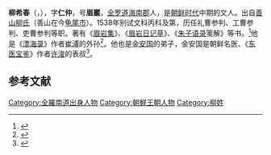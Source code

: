 {{Infobox Korean name
|hangul=유희춘
|hanja=柳希春
|rr=Yu Hui Chun
|hangulho=미암
|hanjaho=眉巖
|rrho=Mi Am
}}
'''柳希春'''（{{lang-ko|유희춘}}，{{bd|1513年||1577年|}}），字'''仁仲'''，号'''眉巖'''，[[全罗道|全罗道]][[海南郡|海南郡]]人，是[[朝鲜时代|朝鲜时代]]中期的文人。出自[[善山柳氏|善山柳氏]]（善山在今[[龟尾市|龟尾市]]）。1538年别试文科丙科及第，历任礼曹参判、工曹参判、吏曹参判等职。著有《[[眉岩集|眉岩集]]》、《[[眉岩日记草|眉岩日记草]]》、《[[朱子语录|朱子语录]]笺解》等书。<ref>{{cite book |author1=李彦迪 |author2=赵顺姬 |author3=蘇岑 |title=晦斋集校注 |date=2016 |publisher=上海古籍出版社 |isbn=978-7-5325-8262-4 |page=537}}</ref>他是《[[漂海录|漂海录]]》作者[[崔溥|崔溥]]的外孙<ref>{{cite book |author1=朴元熇 |title=崔溥漂海录分析研究 |date=2014 |publisher=上海书店出版社 |isbn=978-7-5458-0907-7 |page=45}}</ref>。他也是[[金安国|金安国]]的弟子，金安国是朝鲜名医、《[[东医宝鉴|东医宝鉴]]》作者[[许浚|许浚]]的表叔<ref>{{cite book |author1=崔仙任 |title=《东医宝鉴》道教医学思想研究 |date=2014 |publisher=巴蜀书社 |location=成都 |isbn=978-7-5531-0402-7 |page=17}}</ref>。



==参考文献==
{{reflist}}

{{朝鮮半島小作品}}

[[Category:全羅南道出身人物|Category:全羅南道出身人物]]
[[Category:朝鮮王朝人物|Category:朝鮮王朝人物]]
[[Category:柳姓|Category:柳姓]]